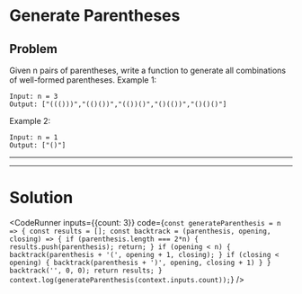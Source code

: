 
# Generate Parentheses

## Problem

Given n pairs of parentheses, write a function to generate all combinations of well-formed parentheses.
Example 1:
```
Input: n = 3
Output: ["((()))","(()())","(())()","()(())","()()()"]
```

Example 2:
```
Input: n = 1
Output: ["()"]
```
----
----
# Solution

<CodeRunner
  inputs={{count: 3}}
  code={`
    const generateParenthesis = n => {
      const results = [];
      const backtrack = (parenthesis, opening, closing) => {
        if (parenthesis.length === 2*n) {
          results.push(parenthesis);
          return;
        }
        if (opening < n) {
          backtrack(parenthesis + '(', opening + 1, closing);
        }
        if (closing < opening) {
          backtrack(parenthesis + ')', opening, closing + 1)
        }
      }
      backtrack('', 0, 0);
      return results;
    }
    context.log(generateParenthesis(context.inputs.count));
`}
/>